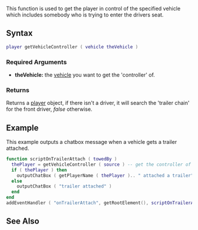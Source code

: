  
{{Server client function}}
This function is used to get the player in control of the specified vehicle which includes somebody who is trying to enter the drivers seat.

==Syntax== 
<syntaxhighlight lang="lua">
player getVehicleController ( vehicle theVehicle )            
</syntaxhighlight> 
{{OOP||[[/vehicle.md|vehicle]]:getController|controller}}
===Required Arguments=== 
*'''theVehicle:''' the [[/vehicle.md|vehicle]] you want to get the 'controller' of.

===Returns===
Returns a [[/player.md|player]] object, if there isn't a driver, it will search the 'trailer chain' for the front driver, ''false'' otherwise.

==Example== 
<section name="Server" class="server" show="true">
This example outputs a chatbox message when a vehicle gets a trailer attached.
<syntaxhighlight lang="lua">
function scriptOnTrailerAttach ( towedBy )
  thePlayer = getVehicleController ( source ) -- get the controller of the towing vehicle
  if ( thePlayer ) then
    outputChatBox ( getPlayerName ( thePlayer ).. " attached a trailer" )
  else
    outputChatBox ( "trailer attached" )
  end
end
addEventHandler ( "onTrailerAttach", getRootElement(), scriptOnTrailerAttach )
</syntaxhighlight>
</section>

==See Also==
{{Vehicle_functions}}